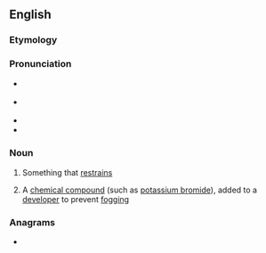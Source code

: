 ==English==

===Etymology===
{{suffix|en|restrain|er}}

===Pronunciation===
* {{a|GA}} {{IPA|en|/ɹɪˈstreɪnɚ/}}
* {{a|RP}} {{IPA|en|/ɹɪˈstreɪnə/}}
* {{rhymes|en|eɪnə(ɹ)|s=3}}
* {{hyph|en|re|strain|er}}

===Noun===
{{en-noun}}

# Something that [[restrain]]s
# {{lb|en|photography}} A [[chemical compound]] (such as [[potassium bromide]]), added to a [[developer]] to prevent [[fogging]]

===Anagrams===
* {{anagrams|en|a=aeeinrrrst|errantries|retrainers}}